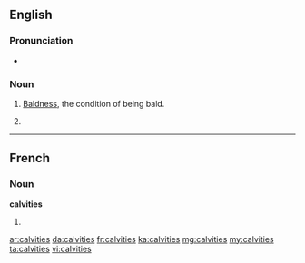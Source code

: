 ==English==

===Pronunciation===
* {{IPA|/ˈkælvɪtiz/}}

===Noun===
{{en-noun|-}}

# {{uncountable}} [[bald|Baldness]], the condition of being bald.
# {{plural of|calvity}}

----

==French==

===Noun===
'''calvities''' {{f}}

# {{plural of|calvitie|lang=fr}}

[[ar:calvities]]
[[da:calvities]]
[[fr:calvities]]
[[ka:calvities]]
[[mg:calvities]]
[[my:calvities]]
[[ta:calvities]]
[[vi:calvities]]